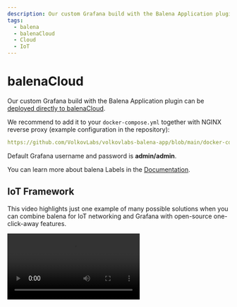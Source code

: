 ```yaml
---
description: Our custom Grafana build with the Balena Application plugin can be deployed directly to balenaCloud.
tags:
  - balena
  - balenaCloud
  - Cloud
  - IoT
---
```



# balenaCloud

Our custom Grafana build with the Balena Application plugin can be [deployed directly to balenaCloud](https://dashboard.balena-cloud.com/deploy?repoUrl=https://github.com/volkovlabs/volkovlabs-balena-app).

We recommend to add it to your `docker-compose.yml` together with NGINX reverse proxy (example configuration in the repository):

```yaml reference
https://github.com/VolkovLabs/volkovlabs-balena-app/blob/main/docker-compose.yml
```

Default Grafana username and password is **admin/admin**.

You can learn more about balena Labels in the [Documentation](https://www.balena.io/docs/reference/supervisor/docker-compose/#labels).

## IoT Framework

This video highlights just one example of many possible solutions when you can combine balena for IoT networking and Grafana with open-source one-click-away features.

<Video
  src="https://www.youtube.com/embed/zf98C3lux54"
  title="IoT Framework based on balena and Grafana."
/>
